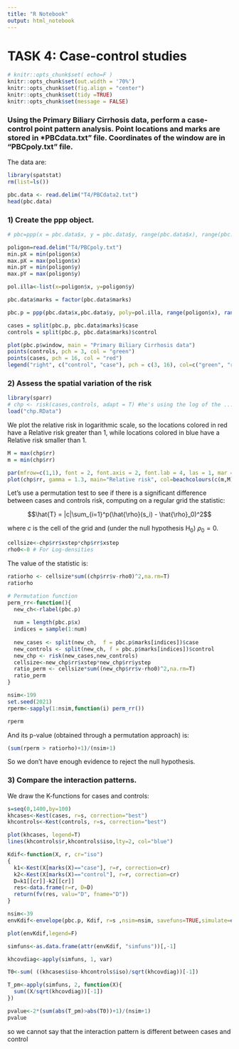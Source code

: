 ```yaml
---
title: "R Notebook"
output: html_notebook
---
```


# TASK 4: Case-control studies

```r
# knitr::opts_chunk$set( echo=F )
knitr::opts_chunk$set(out.width = '70%')
knitr::opts_chunk$set(fig.align = "center")
knitr::opts_chunk$set(tidy =TRUE)
knitr::opts_chunk$set(message = FALSE)
```

### Using the Primary Biliary Cirrhosis data, perform a case-control point pattern analysis. Point locations and marks are stored in *PBCdata.txt” file. Coordinates of the window are in “PBCpoly.txt” file.

The data are:

```r
library(spatstat)
rm(list=ls())

pbc.data <- read.delim("T4/PBCdata2.txt")
head(pbc.data)

```


### 1) Create the ppp object.

```r

# pbc=ppp(x = pbc.data$x, y = pbc.data$y, range(pbc.data$x), range(pbc.data$y))

poligon=read.delim("T4/PBCpoly.txt")
min.pX = min(poligon$x)
max.pX = max(poligon$x)
min.pY = min(poligon$y)
max.pY = max(poligon$y)

pol.illa<-list(x=poligon$x, y=poligon$y)

pbc.data$marks = factor(pbc.data$marks)

pbc.p = ppp(pbc.data$x,pbc.data$y, poly=pol.illa, range(poligon$x), range(poligon$y), marks = pbc.data$marks)
```

```r
cases = split(pbc.p, pbc.data$marks)$case
controls = split(pbc.p, pbc.data$marks)$control

plot(pbc.p$window, main = "Primary Biliary Cirrhosis data")
points(controls, pch = 3, col = "green")
points(cases, pch = 16, col = "red")
legend("right", c("control", "case"), pch = c(3, 16), col=c("green", "red"), bty = "n", cex = 1.2)
```

### 2) Assess the spatial variation of the risk


```r
library(sparr)
# chp <- risk(cases,controls, adapt = T) #he's using the log of the ... density
load("chp.RData")
```

We plot the relative risk in logarithmic scale, so the locations colored in red have a Relative risk greater than 1, while locations colored in blue have a Relative risk smaller than 1.

```r
M = max(chp$rr)
m = min(chp$rr)

par(mfrow=c(1,1), font = 2, font.axis = 2, font.lab = 4, las = 1, mar = c(0, 0, 1, 0))
plot(chp$rr, gamma = 1.3, main="Relative risk", col=beachcolours(c(m,M)))
```

Let’s use a permutation test to see if there is a significant difference between cases and controls risk, computing on a regular grid the statistic:

$$\hat{T} = |c|\sum_{i=1}^p(\hat{\rho}(s_i) - \hat{\rho}_0)^2$$

where $c$ is the cell of the grid and (under the null hypothesis $\text{H}_0$) $\rho_0=0$.

```r
cellsize<-chp$rr$xstep*chp$rr$xstep
rho0<-0 # For Log-densities
```

The value of the statistic is:

```r
ratiorho <- cellsize*sum((chp$rr$v-rho0)^2,na.rm=T)
ratiorho
```

```r
# Permutation function
perm_rr<-function(){
  new_ch<-rlabel(pbc.p)
  
  num = length(pbc.p$x)
  indices = sample(1:num)
  
  new_cases <- split(new_ch,  f = pbc.p$marks[indices])$case
  new_controls <- split(new_ch, f = pbc.p$marks[indices])$control
  new_chp <- risk(new_cases,new_controls)
  cellsize<-new_chp$rr$xstep*new_chp$rr$ystep
  ratio_perm <- cellsize*sum((new_chp$rr$v-rho0)^2,na.rm=T)
  ratio_perm
}
```

```r
nsim<-199
set.seed(2021)
rperm<-sapply(1:nsim,function(i) perm_rr())
```

```r
rperm
```

And its p-value (obtained through a permutation approach) is:

```r
(sum(rperm > ratiorho)+1)/(nsim+1)
```

So we don't have enough evidence to reject the null hypothesis.

### 3) Compare the interaction patterns.

We draw the K-functions for cases and controls:

```r
s=seq(0,1400,by=100)
khcases<-Kest(cases, r=s, correction="best")
khcontrols<-Kest(controls, r=s, correction="best")
```

```r
plot(khcases, legend=T)
lines(khcontrols$r,khcontrols$iso,lty=2, col="blue")
```

```r
Kdif<-function(X, r, cr="iso")
{
  k1<-Kest(X[marks(X)=="case"], r=r, correction=cr)
  k2<-Kest(X[marks(X)=="control"], r=r, correction=cr)
  D=k1[[cr]]-k2[[cr]]
  res<-data.frame(r=r, D=D)
  return(fv(res, valu="D", fname="D"))
}

nsim<-39
envKdif<-envelope(pbc.p, Kdif, r=s ,nsim=nsim, savefuns=TRUE,simulate=expression(rlabel(pbc.p)))
```

```r
plot(envKdif,legend=F)
```

```r
simfuns<-as.data.frame(attr(envKdif, "simfuns"))[,-1]
```

```r
khcovdiag<-apply(simfuns, 1, var)
```

```r
T0<-sum( ((khcases$iso-khcontrols$iso)/sqrt(khcovdiag))[-1])
```

```r
T_pm<-apply(simfuns, 2, function(X){
  sum((X/sqrt(khcovdiag))[-1])
})
```

```r
pvalue<-2*(sum(abs(T_pm)>abs(T0))+1)/(nsim+1)
pvalue
```

so we cannot say that the interaction pattern is different between cases and control

